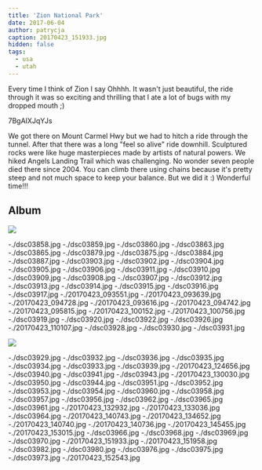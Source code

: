 ```yaml
---
title: 'Zion National Park'
date: 2017-06-04
author: patrycja
caption: 20170423_151933.jpg
hidden: false
tags:
  - usa
  - utah
---
```


Every time I think of Zion I say Ohhhh. It wasn't just beautiful, the ride through it was so exciting and thrilling that I ate a lot of bugs with my dropped mouth ;)

<youtube>7BgAIXJqYJs</youtube>

We got there on Mount Carmel Hwy but we had to hitch a ride through the tunnel. After
that there was a long "feel so alive" ride downhill. Sculptured rocks were like huge
masterpieces made by artists of natural powers. We hiked Angels Landing Trail which
was challenging. No wonder seven people died there since 2004. You can climb there
using chains because it's pretty steep and not much space to keep your balance. But
we did it :) Wonderful time!!!

## Album

![](./dsc03857.jpg)

<grid columns="2">
  -./dsc03858.jpg -./dsc03859.jpg -./dsc03860.jpg -./dsc03863.jpg
  -./dsc03865.jpg -./dsc03879.jpg
</grid>

<grid>
  -./dsc03875.jpg -./dsc03884.jpg -./dsc03887.jpg -./dsc03903.jpg
  -./dsc03902.jpg -./dsc03904.jpg -./dsc03905.jpg -./dsc03906.jpg
  -./dsc03911.jpg -./dsc03910.jpg -./dsc03909.jpg -./dsc03908.jpg
  -./dsc03907.jpg -./dsc03912.jpg -./dsc03913.jpg -./dsc03914.jpg
  -./dsc03915.jpg -./dsc03916.jpg -./dsc03917.jpg -./20170423_093551.jpg
  -./20170423_093639.jpg -./20170423_094728.jpg -./20170423_093616.jpg
  -./20170423_094742.jpg -./20170423_095815.jpg -./20170423_100152.jpg
  -./20170423_100756.jpg -./dsc03919.jpg -./dsc03920.jpg -./dsc03922.jpg
  -./dsc03926.jpg -./20170423_110107.jpg -./dsc03928.jpg -./dsc03930.jpg
  -./dsc03931.jpg
</grid>

![](./lrg_dsc03924.jpg)

<grid columns="2">
  -./dsc03929.jpg -./dsc03932.jpg -./dsc03936.jpg -./dsc03935.jpg
  -./dsc03934.jpg -./dsc03933.jpg -./dsc03939.jpg -./20170423_124656.jpg
  -./dsc03940.jpg -./dsc03941.jpg -./dsc03943.jpg -./20170423_130030.jpg
  -./dsc03950.jpg -./dsc03944.jpg -./dsc03951.jpg -./dsc03952.jpg
  -./dsc03953.jpg -./dsc03954.jpg -./dsc03960.jpg -./dsc03958.jpg
  -./dsc03957.jpg -./dsc03956.jpg
</grid>

<grid>
  -./dsc03962.jpg -./dsc03965.jpg -./dsc03961.jpg -./20170423_132932.jpg
  -./20170423_133036.jpg -./dsc03964.jpg -./20170423_140743.jpg
  -./20170423_134652.jpg -./20170423_140740.jpg -./20170423_140736.jpg
  -./20170423_145455.jpg -./20170423_153015.jpg -./dsc03966.jpg -./dsc03968.jpg
  -./dsc03969.jpg -./dsc03970.jpg -./20170423_151933.jpg -./20170423_151958.jpg
  -./dsc03982.jpg -./dsc03980.jpg -./dsc03976.jpg -./dsc03975.jpg
  -./dsc03973.jpg -./20170423_152543.jpg
</grid>
